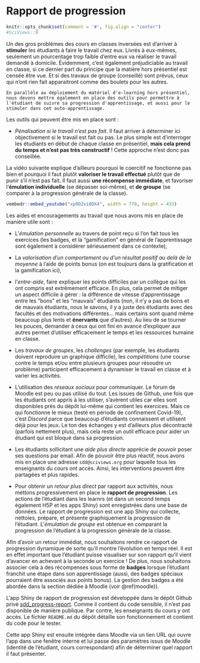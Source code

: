 # Rapport de progression {#progression}

```r
knitr::opts_chunk$set(comment = '#', fig.align = "center")
#SciViews::R
```

Un des gros problèmes des cours en classes inversées est d'arriver à **stimuler** les étudiants à faire le travail chez eux. Livrés à eux-mêmes, seulement un pourcentage trop faible d'entre eux va réaliser le travail demandé à domicile. Évidemment, c'est également préjudiciable au travail en classe, si ce dernier part du principe que la matière hors présentiel est censée être vue. Et si des travaux de groupe (conseillé) sont prévus, ceux qui n'ont rien fait apparaitront comme des boulets pour les autres.

```block2
En parallèle au déploiement du matériel d'e-learning hors présentiel, nous devons mettre également en place des outils pour permettre à l'étudiant de suivre sa progression d'apprentissage, et aussi pour le stimuler dans cet auto-apprentissage.
```

Les outils qui peuvent être mis en place sont\ :

- *Pénalisation si le travail n'est pas fait*. Il faut arriver à déterminer ici objectivement si le travail est fait ou pas. Le plus simple est d'interroger les étudiants en début de chaque classe en présentiel, **mais cela prend du temps et n'est pas très constructif**\ ! Cette approche n'est donc pas conseillée. 

La vidéo suivante explique d'ailleurs pourquoi le coercitif ne fonctionne pas bien et pourquoi il faut plutôt **valoriser le travail effectué** plutôt que de punir s'il n'est pas fait. Il faut aussi **une récompense immédiate**, et favoriser l'**émulation individuelle** (se dépasser soi-même), et **de groupe** (se comparer à la progression générale de la classe).

```r
vembedr::embed_youtube("xp0O2vi8DX4", width = 770, height = 433)
```

Les aides et encouragements au travail que nous avons mis en place de manière utile sont\ :

- L'*émulation personnelle* au travers de point reçu si l'on fait tous les exercices (les badges, et la "gamification" en général de l'apprentissage sont également à considérer sérieusement dans ce contexte),

- La *valorisation d'un comportement ou d'un résultat positif au delà de la moyenne*  à l'aide de points bonus (on est toujours dans la gratification et la gamification ici),

- l'*entre-aide*, faire expliquer les points difficiles par un collègue qui les ont compris est extrêmement efficace. En plus, cela permet de mitiger un aspect difficile à gérer\ : la différence de vitesse d'apprentissage entre les "bons" et les "mauvais" étudiants (non, il n'y a pas de bons et de mauvais étudiants, nous le savons, il y a juste des étudiants avec des facultés et des motivations différentes... mais certains sont quand même beaucoup plus lents et **énervants** que d'autres). Au lieu de se tourner les pouces, demander à ceux qui ont fini en avance d'expliquer aux autres permet d'utiliser efficacement le temps et les ressources humaine en classe.

- Les *travaux de groupes*, les *challenges* (par exemple, les étudiants doivent reproduire un graphique difficile), les *compétitions* (une course contre le temps et/ou entre plusieurs groupes pour résoudre un problème) participent efficacement à dynamiser le travail en classe et à varier les activités.

- L'utilisation des *réseaux sociaux* pour communiquer. Le forum de Moodle est peu ou pas utilisé du tout. Les issues de Github, une fois que les étudiants ont appris à les utiliser, s'avèrent utiles car elles sont disponibles près du dépôt lui-même qui contient les exercices. Mais ce qui fonctionne le mieux (testé en période de confinement Covid-19), c'est *Discord* parce que beaucoup d'étudiants connaissent et utilisent déjà pour les jeux. Le ton des échanges y est d'ailleurs plus décontracté (parfois nettement plus), mais cela reste un outil efficace pour aider un étudiant qui est bloqué dans sa progression.

- Les étudiants sollicitant une *aide plus directe* apprécie de pouvoir poser ses questions par email. Afin de pouvoir être plus réactif, nous avons mis en place une adresse `sdd@sciviews.org` pour laquelle tous les enseignants du cours ont accès. Ainsi, les interventions peuvent être partagées et plus rapides.

- Pour obtenir un *retour plus direct* par rapport aux activités, nous mettons progressivement en place le **rapport de progression**. Les actions de l'étudiant dans les learnrs (et dans un second temps également H5P et les apps Shiny) sont enregistrées dans une base de données. Le rapport de progression est une app Shiny qui collecte, nettoies, prépare, et présente graphiquement la progression de l'étudiant. L'*émulation de groupe* est obtenue en comparant la progression de l'étudiant à la progression générale de la classe.

Afin d'avoir un retour immédiat, nous souhaitons rendre ce rapport de progression dynamique de sorte qu'il montre l'évolution en temps réel. Il est en effet important que l'étudiant puisse visualiser sur son rapport qu'il vient d'avancer en achevant à la seconde un exercice\ ! De plus, nous souhaitons associer cela à des récompenses sous forme de **badges** lorsque l'étudiant franchit une étape dans son apprentissage (aussi, des badges spéciaux pourraient être associés aux points bonus). La gestion des badges a été abordée dans la section dédiée à Moodle (voir \@ref(moodle)).

L'app Shiny de rapport de progression est développée dans le dépôt Github privé [sdd_progress-report](https://github.com/BioDataScience-Course/sdd_progress-report). Comme il contient du code sensible, il n'est pas disponible de manière publique. Par contre, les enseignants du cours y ont accès. Le fichier `README.md` du dépôt détaille son fonctionnement et contient du code pour le tester.

Cette app Shiny est ensuite intégrée dans Moodle via un lien URL qui ouvre l'app dans une fenêtre interne et lui passe des paramètres issus de Moodle (identité de l'étudiant, cours correspondant) afin de déterminer quel rapport il faut présenter.
